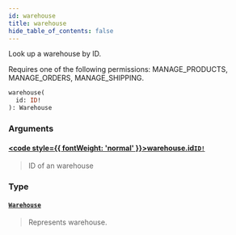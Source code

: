 ```yaml
---
id: warehouse
title: warehouse
hide_table_of_contents: false
---
```








Look up a warehouse by ID.

Requires one of the following permissions: MANAGE_PRODUCTS, MANAGE_ORDERS, MANAGE_SHIPPING.

```graphql
warehouse(
  id: ID!
): Warehouse
```


### Arguments

#### [<code style={{ fontWeight: 'normal' }}>warehouse.<b>id</b></code>](#)<Bullet />[`ID!`](../../../developer/api-reference/scalars/id) <Badge class="secondary" text="non-null"/> <Badge class="secondary" text="scalar"/>
> ID of an warehouse
> 

### Type

#### [`Warehouse`](../../../developer/api-reference/objects/warehouse) <Badge class="secondary" text="object"/>
> Represents warehouse.
> 





